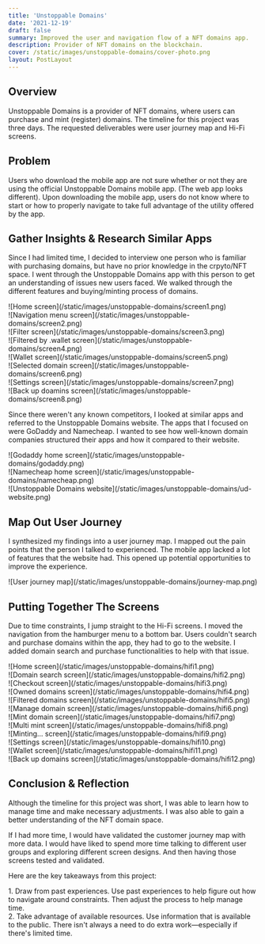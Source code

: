 ```yaml
---
title: 'Unstoppable Domains'
date: '2021-12-19'
draft: false
summary: Improved the user and navigation flow of a NFT domains app.
description: Provider of NFT domains on the blockchain.
cover: /static/images/unstoppable-domains/cover-photo.png
layout: PostLayout
---
```


<TOCInline toc={props.toc} asDisclosure />

## Overview

Unstoppable Domains is a provider of NFT domains, where users can purchase and mint (register) domains. The timeline for this project was three days. The requested deliverables were user journey map and Hi-Fi screens.

## Problem

Users who download the mobile app are not sure whether or not they are using the official Unstoppable Domains mobile app. (The web app looks different). Upon downloading the mobile app, users do not know where to start or how to properly navigate to take full advantage of the utility offered by the app.

## Gather Insights & Research Similar Apps

Since I had limited time, I decided to interview one person who is familiar with purchasing domains, but have no prior knowledge in the crpyto/NFT space. I went through the Unstoppable Domains app with this person to get an understanding of issues new users faced. We walked through the different features and buying/minting process of domains.

<div className="projectImageGrid">
  <div className="imageProp">
    ![Home screen](/static/images/unstoppable-domains/screen1.png)
  </div>
  <div className="imageProp">
    ![Navigation menu screen](/static/images/unstoppable-domains/screen2.png)
  </div>
  <div className="imageProp">
    ![Filter screen](/static/images/unstoppable-domains/screen3.png)
    </div>
  <div className="imageProp">
    ![Filtered by .wallet screen](/static/images/unstoppable-domains/screen4.png)
  </div>
  <div className="imageProp">
    ![Wallet screen](/static/images/unstoppable-domains/screen5.png)
  </div>
  <div className="imageProp">
    ![Selected domain screen](/static/images/unstoppable-domains/screen6.png)
  </div>
  <div className="imageProp">
    ![Settings screen](/static/images/unstoppable-domains/screen7.png)
  </div>
  <div className="imageProp">
    ![Back up doamins screen](/static/images/unstoppable-domains/screen8.png)
  </div>
</div>

Since there weren't any known competitors, I looked at similar apps and referred to the Unstoppable Domains website. The apps that I focused on were GoDaddy and Namecheap. I wanted to see how well-known domain companies structured their apps and how it compared to their website.

<div className="grid grid-cols-2 sm:flex sm:grid-col-3 py-8">
  <div className="imageProp">
    ![Godaddy home screen](/static/images/unstoppable-domains/godaddy.png)
  </div>
  <div className="imageProp">
    ![Namecheap home screen](/static/images/unstoppable-domains/namecheap.png)
  </div>
  <div className="imageProp col-span-2">
    ![Unstoppable Domains website](/static/images/unstoppable-domains/ud-website.png)
  </div>
</div>

## Map Out User Journey

I synthesized my findings into a user journey map. I mapped out the pain points that the person I talked to experienced. The mobile app lacked a lot of features that the website had. This opened up potential opportunities to improve the experience.

<div className="py-8">![User journey map](/static/images/unstoppable-domains/journey-map.png)</div>

## Putting Together The Screens

Due to time constraints, I jump straight to the Hi-Fi screens. I moved the navigation from the hamburger menu to a bottom bar. Users couldn't search and purchase domains within the app, they had to go to the website. I added domain search and purchase functionalities to help with that issue.

<div className="projectImageGrid">
  <div className="imageProp">
  ![Home screen](/static/images/unstoppable-domains/hifi1.png)
  </div>
  <div className="imageProp">
    ![Domain search screen](/static/images/unstoppable-domains/hifi2.png)
  </div>
  <div className="imageProp">
    ![Checkout screen](/static/images/unstoppable-domains/hifi3.png)
  </div>
  <div className="imageProp">
    ![Owned domains screen](/static/images/unstoppable-domains/hifi4.png)
  </div>
  <div className="imageProp">
    ![Filtered domains screen](/static/images/unstoppable-domains/hifi5.png)
  </div>
  <div className="imageProp">
    ![Manage domain screen](/static/images/unstoppable-domains/hifi6.png)
  </div>
  <div className="imageProp">
    ![Mint domain screen](/static/images/unstoppable-domains/hifi7.png)
  </div>
  <div className="imageProp">
    ![Multi mint screen](/static/images/unstoppable-domains/hifi8.png)
  </div>
  <div className="imageProp">
    ![Minting... screen](/static/images/unstoppable-domains/hifi9.png)
  </div>
  <div className="imageProp">
    ![Settings screen](/static/images/unstoppable-domains/hifi10.png)
  </div>
  <div className="imageProp">
    ![Wallet screen](/static/images/unstoppable-domains/hifi11.png)
  </div>
  <div className="imageProp">
    ![Back up domains screen](/static/images/unstoppable-domains/hifi12.png)
  </div>
</div>

## Conclusion & Reflection

Although the timeline for this project was short, I was able to learn how to manage time and make necessary adjustments. I was also able to gain a better understanding of the NFT domain space.

If I had more time, I would have validated the customer journey map with more data. I would have liked to spend more time talking to different user groups and exploring different screen designs. And then having those screens tested and validated.

Here are the key takeaways from this project:

<div className="keyTakeaways">
  1. <span className="font-semibold">Draw from past experiences.</span> Use past experiences to help
  figure out how to navigate around constraints. Then adjust the process to help manage time.
</div>

<div className="keyTakeaways">
  2. <span className="font-semibold">Take advantage of available resources.</span> Use information that
  is available to the public. There isn't always a need to do extra work—especially if there's
  limited time.
</div>
